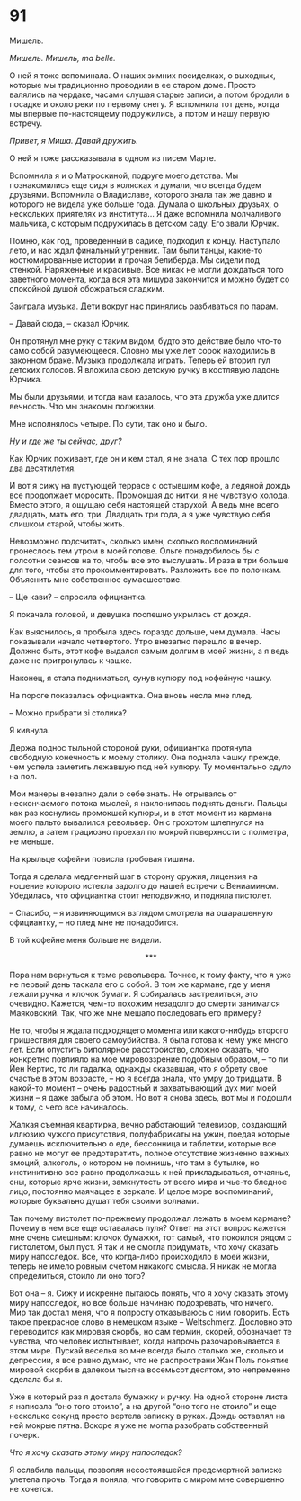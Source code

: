 # 91 {-}

Мишель.

*Мишель. Мишель, ma belle.*

О ней я тоже вспоминала. О наших зимних посиделках, о выходных, которые мы традиционно проводили в ее старом доме. Просто валялись на чердаке, часами слушая старые записи, а потом бродили в посадке и около реки по первому снегу. Я вспомнила тот день, когда мы впервые по-настоящему подружились, а потом и нашу первую встречу.

*Привет, я Миша. Давай дружить.*

О ней я тоже рассказывала в одном из писем Марте.

Вспомнила я и о Матроскиной, подруге моего детства. Мы познакомились еще сидя в колясках и думали, что всегда будем друзьями. Вспомнила о Владиславе, которого знала так же давно и которого не видела уже больше года. Думала о школьных друзьях, о нескольких приятелях из института… Я даже вспомнила молчаливого мальчика, с которым подружилась в детском саду. Его звали Юрчик.

Помню, как год, проведенный в садике, подходил к концу. Наступало лето, и нас ждал финальный утренник. Там были танцы, какие-то костюмированные истории и прочая белиберда. Мы сидели под стенкой. Наряженные и красивые. Все никак не могли дождаться того заветного момента, когда вся эта мишура закончится и можно будет со спокойной душой обожраться сладким.

Заиграла музыка. Дети вокруг нас принялись разбиваться по парам.

– Давай сюда, – сказал Юрчик.

Он протянул мне руку с таким видом, будто это действие было что-то само собой разумеющееся. Словно мы уже лет сорок находились в законном браке. Музыка продолжала играть. Теперь ей вторил гул детских голосов. Я вложила свою детскую ручку в костлявую ладонь Юрчика.

Мы были друзьями, и тогда нам казалось, что эта дружба уже длится вечность. Что мы знакомы полжизни.

Мне исполнялось четыре. По сути, так оно и было.

*Ну и где же ты сейчас, друг?*

Как Юрчик поживает, где он и кем стал, я не знала. С тех пор прошло два десятилетия.

И вот я сижу на пустующей террасе с остывшим кофе, а ледяной дождь все продолжает моросить. Промокшая до нитки, я не чувствую холода. Вместо этого, я ощущаю себя настоящей старухой. А ведь мне всего двадцать, мать его, три. Двадцать три года, а я уже чувствую себя слишком старой, чтобы жить.

Невозможно подсчитать, сколько имен, сколько воспоминаний пронеслось тем утром в моей голове. Ольге понадобилось бы с полсотни сеансов на то, чтобы все это выслушать. И раза в три больше для того, чтобы это прокомментировать. Разложить все по полочкам. Объяснить мне собственное сумасшествие.

– Ще кави? – спросила официантка.

Я покачала головой, и девушка поспешно укрылась от дождя.

Как выяснилось, я пробыла здесь гораздо дольше, чем думала. Часы показывали начало четвертого. Утро внезапно перешло в вечер. Должно быть, этот кофе выдался самым долгим в моей жизни, а я ведь даже не притронулась к чашке.

Наконец, я стала подниматься, сунув купюру под кофейную чашку.

На пороге показалась официантка. Она вновь несла мне плед.

– Можно прибрати зi столика?

Я кивнула.

Держа поднос тыльной стороной руки, официантка протянула свободную конечность к моему столику. Она подняла чашку прежде, чем успела заметить лежавшую под ней купюру. Ту моментально сдуло на пол.

Мои манеры внезапно дали о себе знать. Не отрываясь от нескончаемого потока мыслей, я наклонилась поднять деньги. Пальцы как раз коснулись промокшей купюры, и в этот момент из кармана моего пальто вывалился револьвер. Он с грохотом шлепнулся на землю, а затем грациозно проехал по мокрой поверхности с полметра, не меньше.

На крыльце кофейни повисла гробовая тишина.

Тогда я сделала медленный шаг в сторону оружия, лицензия на ношение которого истекла задолго до нашей встречи с Вениамином. Убедилась, что официантка стоит неподвижно, и подняла пистолет.

– Спасибо, – я извиняющимся взглядом смотрела на ошарашенную официантку, – но плед мне не понадобится.

В той кофейне меня больше не видели.

<div style="text-align: center;">***</div>

Пора нам вернуться к теме револьвера. Точнее, к тому факту, что я уже не первый день таскала его с собой. В том же кармане, где у меня лежали ручка и клочок бумаги. Я собиралась застрелиться, это очевидно. Кажется, чем-то похожим незадолго до смерти занимался Маяковский. Так, что же мне мешало последовать его примеру?

Не то, чтобы я ждала подходящего момента или какого-нибудь второго пришествия для своего самоубийства. Я была готова к нему уже много лет. Если опустить биполярное расстройство, сложно сказать, что конкретно повлияло на мое мировоззрение подобным образом, – то ли Йен Кертис, то ли гадалка, однажды сказавшая, что я обрету свое счастье в этом возрасте, – но я всегда знала, что умру до тридцати. В какой-то момент – очень радостный и захватывающий дух миг моей жизни – я даже забыла об этом. Но вот я снова здесь, вот мы и подошли к тому, с чего все начиналось. 

Жалкая съемная квартирка, вечно работающий телевизор, создающий иллюзию чужого присутствия, полуфабрикаты на ужин, поедая которые думаешь исключительно о еде, бессонница и таблетки, которые все равно не могут ее предотвратить, полное отсутствие жизненно важных эмоций, алкоголь, о котором не помнишь, что там в бутылке, но инстинктивно все равно продолжаешь к ней прикладываться, отчаянье, сны, которые ярче жизни, замкнутость от всего мира и чье-то бледное лицо, постоянно маячащее в зеркале. И целое море воспоминаний, которые буквально душат тебя своими волнами.

Так почему пистолет по-прежнему продолжал лежать в моем кармане? Почему в нем все еще оставалась пуля? Ответ на этот вопрос кажется мне очень смешным: клочок бумажки, тот самый, что покоился рядом с пистолетом, был пуст. Я так и не смогла придумать, что хочу сказать миру напоследок. Все, что когда-либо происходило в моей жизни, теперь не имело ровным счетом никакого смысла. Я никак не могла определиться, стоило ли оно того?

Вот она – я. Сижу и искренне пытаюсь понять, что я хочу сказать этому миру напоследок, но все больше начинаю подозревать, что ничего. Мир так достал меня, что я попросту отказываюсь с ним говорить. Есть такое прекрасное слово в немецком языке – Weltschmerz. Дословно это переводится как мировая скорбь, но сам термин, скорей, обозначает те чувства, что человек испытывает, когда напрочь разочаровывается в этом мире. Пускай веселья во мне всегда было столько же, сколько и депрессии, я все равно думаю, что не распространи Жан Поль понятие мировой скорби в далеком тысяча восемьсот десятом, это непременно сделала бы я. 

Уже в который раз я достала бумажку и ручку. На одной стороне листа я написала “оно того стоило”, а на другой “оно того не стоило” и еще несколько секунд просто вертела записку в руках. Дождь оставлял на ней мокрые пятна. Вскоре я уже не могла разобрать собственный почерк. 

*Что я хочу сказать этому миру напоследок?*

Я ослабила пальцы, позволяя несостоявшейся предсмертной записке улетела прочь. Тогда я поняла, что говорить с миром мне совершенно не хочется.
